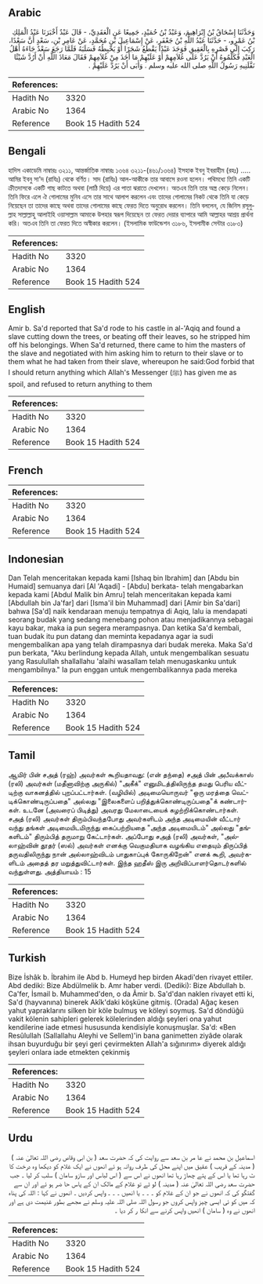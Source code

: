 ## Arabic


<div dir="rtl" lang="ar" style={{fontSize:'larger',backgroundColor:'#f8f9fa',padding:20}}>
وَحَدَّثَنَا إِسْحَاقُ بْنُ إِبْرَاهِيمَ، وَعَبْدُ بْنُ حُمَيْدٍ، جَمِيعًا عَنِ الْعَقَدِيِّ، - قَالَ عَبْدٌ أَخْبَرَنَا عَبْدُ الْمَلِكِ بْنُ عَمْرٍو، - حَدَّثَنَا عَبْدُ اللَّهِ بْنُ جَعْفَرٍ، عَنْ إِسْمَاعِيلَ بْنِ مُحَمَّدٍ، عَنْ عَامِرِ بْنِ، سَعْدٍ أَنَّ سَعْدًا، رَكِبَ إِلَى قَصْرِهِ بِالْعَقِيقِ فَوَجَدَ عَبْدًا يَقْطَعُ شَجَرًا أَوْ يَخْبِطُهُ فَسَلَبَهُ فَلَمَّا رَجَعَ سَعْدٌ جَاءَهُ أَهْلُ الْعَبْدِ فَكَلَّمُوهُ أَنْ يَرُدَّ عَلَى غُلاَمِهِمْ أَوْ عَلَيْهِمْ مَا أَخَذَ مِنْ غُلاَمِهِمْ فَقَالَ مَعَاذَ اللَّهِ أَنْ أَرُدَّ شَيْئًا نَفَّلَنِيهِ رَسُولُ اللَّهِ صلى الله عليه وسلم ‏.‏ وَأَبَى أَنْ يَرُدَّ عَلَيْهِمْ ‏.‏
</div>
<div style={{backgroundColor:'#f8f9fa',padding:20, marginBottom: 10}}><table> <thead> <tr> <th>References:</th> <th></th> </tr> </thead> <tbody><tr><td>Hadith No</td><td>3320</td></tr><tr><td>Arabic No</td><td>1364</td></tr><tr><td>Reference</td><td>Book 15 Hadith 524</td></tr></tbody></table></div>

## Bengali


<div dir="ltr" lang="bn" style={{fontSize:'larger',backgroundColor:'#f8f9fa',padding:20}}>
হাদিস একাডেমি নাম্বারঃ ৩২১১, আন্তর্জাতিক নাম্বারঃ ১৩৬৪ ৩২১১-(৪৬১/১৩৬৪) ইসহাক ইবনু ইবরাহীম (রহঃ) ..... আমির ইবনু সা'দ (রাযিঃ) থেকে বর্ণিত। সাদ (রাযিঃ) আল-আকীকে তার আবাসে রওনা হলেন। পথিমধ্যে তিনি একটি ক্রীতদাসকে একটি গাছ কাটতে অথবা (লাঠি দিয়ে) এর পাতা ঝরাতে দেখলেন। অতএব তিনি তার অস্ত্র কেড়ে নিলেন। তিনি ফিরে এলে ঐ গোলামের মুনিব এসে তার সাথে আলাপ করলেন এবং তাদের গোলামের নিকট থেকে তিনি যা কেড়ে নিয়েছেন তা তাদের কাছে অথবা তাদের গোলামের কাছে ফেরত দিতে অনুরোধ করলেন। তিনি বললেন, যে জিনিস রসূলুল্লাহ সাল্লাল্লাহু আলাইহি ওয়াসাল্লাম আমাকে উপহার স্বরূপ দিয়েছেন তা ফেরত দেয়ার ব্যাপারে আমি আল্লাহর আশ্রয় প্রার্থনা করি। অতএব তিনি তা ফেরত দিতে অস্বীকার করলেন। (ইসলামিক ফাউন্ডেশন ৩১৮৬, ইসলামীক সেন্টার ৩১৮৩)
</div>
<div style={{backgroundColor:'#f8f9fa',padding:20, marginBottom: 10}}><table> <thead> <tr> <th>References:</th> <th></th> </tr> </thead> <tbody><tr><td>Hadith No</td><td>3320</td></tr><tr><td>Arabic No</td><td>1364</td></tr><tr><td>Reference</td><td>Book 15 Hadith 524</td></tr></tbody></table></div>

## English


<div dir="ltr" lang="en" style={{fontSize:'larger',backgroundColor:'#f8f9fa',padding:20}}>
Amir b. Sa'd reported that Sa'd rode to his castle in al-'Aqiq and found a slave cutting down the trees, or beating off their leaves, so he stripped him off his belongings. When Sa'd returned, there came to him the masters of the slave and negotiated with him asking him to return to their slave or to them what he had taken from their slave, whereupon he said:God forbid that I should return anything which Allah's Messenger (ﷺ) has given me as spoil, and refused to return anything to them
</div>
<div style={{backgroundColor:'#f8f9fa',padding:20, marginBottom: 10}}><table> <thead> <tr> <th>References:</th> <th></th> </tr> </thead> <tbody><tr><td>Hadith No</td><td>3320</td></tr><tr><td>Arabic No</td><td>1364</td></tr><tr><td>Reference</td><td>Book 15 Hadith 524</td></tr></tbody></table></div>

## French


<div dir="ltr" lang="fr" style={{fontSize:'larger',backgroundColor:'#f8f9fa',padding:20}}>

</div>
<div style={{backgroundColor:'#f8f9fa',padding:20, marginBottom: 10}}><table> <thead> <tr> <th>References:</th> <th></th> </tr> </thead> <tbody><tr><td>Hadith No</td><td>3320</td></tr><tr><td>Arabic No</td><td>1364</td></tr><tr><td>Reference</td><td>Book 15 Hadith 524</td></tr></tbody></table></div>

## Indonesian


<div dir="ltr" lang="id" style={{fontSize:'larger',backgroundColor:'#f8f9fa',padding:20}}>
Dan Telah menceritakan kepada kami [Ishaq bin Ibrahim] dan [Abdu bin Humaid] semuanya dari [Al 'Aqadi] - [Abdu] berkata- telah mengabarkan kepada kami [Abdul Malik bin Amru] telah menceritakan kepada kami [Abdullah bin Ja'far] dari [Isma'il bin Muhammad] dari [Amir bin Sa'dari] bahwa [Sa'd] naik kendaraan menuju tempatnya di Aqiq, lalu ia mendapati seorang budak yang sedang menebang pohon atau menjadikannya sebagai kayu bakar, maka ia pun segera merampasnya. Dan ketika Sa'd kembali, tuan budak itu pun datang dan meminta kepadanya agar ia sudi mengembalikan apa yang telah dirampasnya dari budak mereka. Maka Sa'd pun berkata, "Aku berlindung kepada Allah, untuk mengembalikan sesuatu yang Rasulullah shallallahu 'alaihi wasallam telah menugaskanku untuk mengambilnya." Ia pun enggan untuk mengembalikannya pada mereka
</div>
<div style={{backgroundColor:'#f8f9fa',padding:20, marginBottom: 10}}><table> <thead> <tr> <th>References:</th> <th></th> </tr> </thead> <tbody><tr><td>Hadith No</td><td>3320</td></tr><tr><td>Arabic No</td><td>1364</td></tr><tr><td>Reference</td><td>Book 15 Hadith 524</td></tr></tbody></table></div>

## Tamil


<div dir="ltr" lang="ta" style={{fontSize:'larger',backgroundColor:'#f8f9fa',padding:20}}>
ஆமிர் பின் சஅத் (ரஹ்) அவர்கள் கூறியதாவது: (என் தந்தை) சஅத் பின் அபீவக்காஸ் (ரலி) அவர்கள் (மதீனாவிற்கு அருகில்) "அகீக்" எனுமிடத்திலிருந்த தமது பெரிய வீட்டிற்கு வாகனத்தில் புறப்பட்டார்கள். (வழியில்) அடிமையொருவர் "ஒரு மரத்தை வெட்டிக்கொண்டிருப்பதை" அல்லது "இலைகளைப் பறித்துக்கொண்டிருப்பதை"க் கண்டார்கள். உடனே (அவரைப் பிடித்து) அவரது மேலாடையைக் கழற்றிக்கொண்டார்கள். சஅத் (ரலி) அவர்கள் திரும்பிவந்தபோது அவர்களிடம் அந்த அடிமையின் வீட்டார் வந்து தங்கள் அடிமையிடமிருந்து கைப்பற்றியதை "அந்த அடிமையிடம்" அல்லது "தங்களிடம்" திரும்பித் தருமாறு கேட்டார்கள். அப்போது சஅத் (ரலி) அவர்கள், "அல்லாஹ்வின் தூதர் (ஸல்) அவர்கள் எனக்கு வெகுமதியாக வழங்கிய எதையும் திருப்பித் தருவதிலிருந்து நான் அல்லாஹ்விடம் பாதுகாப்புக் கோருகிறேன்" எனக் கூறி, அவர்களிடம் அதைத் தர மறுத்துவிட்டார்கள். இந்த ஹதீஸ் இரு அறிவிப்பாளர்தொடர்களில் வந்துள்ளது. அத்தியாயம் : 15
</div>
<div style={{backgroundColor:'#f8f9fa',padding:20, marginBottom: 10}}><table> <thead> <tr> <th>References:</th> <th></th> </tr> </thead> <tbody><tr><td>Hadith No</td><td>3320</td></tr><tr><td>Arabic No</td><td>1364</td></tr><tr><td>Reference</td><td>Book 15 Hadith 524</td></tr></tbody></table></div>

## Turkish


<div dir="ltr" lang="tr" style={{fontSize:'larger',backgroundColor:'#f8f9fa',padding:20}}>
Bize İshâk b. İbrahim ile Abd b. Humeyd hep birden Akadi'den rivayet ettiler. Abd dediki: Bize Abdülmelik b. Amr haber verdi. (Dediki): Bize Abdullah b. Ca'fer, İsmail b. Muhammed'den, o da Âmir b. Sa'd'dan naklen rivayet etti ki, Sa'd (hayvanına) binerek Akîk'daki köşküne gitmiş. (Orada) Ağaç kesen yahut yapraklarını silken bir köle bulmuş ve köleyi soymuş. Sa'd döndüğü vakit kölenin sahipleri gelerek kölelerinden aldığı şeyleri ona yahut kendilerine iade etmesi hususunda kendisiyle konuşmuşlar. Sa'd: «Ben Resûlullah (Sallallahu Aleyhi ve Sellem)'in bana ganimetten ziyâde olarak ihsan buyurduğu bir şeyi geri çevirmekten Allah'a sığınırım» diyerek aldığı şeyleri onlara iade etmekten çekinmiş
</div>
<div style={{backgroundColor:'#f8f9fa',padding:20, marginBottom: 10}}><table> <thead> <tr> <th>References:</th> <th></th> </tr> </thead> <tbody><tr><td>Hadith No</td><td>3320</td></tr><tr><td>Arabic No</td><td>1364</td></tr><tr><td>Reference</td><td>Book 15 Hadith 524</td></tr></tbody></table></div>

## Urdu


<div dir="rtl" lang="ur" style={{fontSize:'larger',backgroundColor:'#f8f9fa',padding:20}}>
اسماعیل بن محمد نے عا مر بن سعد سے روایت کی کہ حضرت سعد ( بن ابی وقاص رضی اللہ تعالیٰ عنہ ) ( مدینہ کے قریب ) عقیق میں اپنے محل کی طرف روانہ ہو ئے انھوں نے ایک غلام کو دیکھا وہ درخت کا ٹ رہا تھا یا اس کے پتے چھاڑ رہا تھا انھوں نے اس سے ( اس لباس اور سازو سامان ) سلب کر لیا ۔ جب حضرت سعد رضی اللہ تعالیٰ عنہ ( مدینہ ) لو ٹے تو غلام کے مالک ان کے پاس حا ضر ہو ئے اور ان سے گفتگو کی کہ انھوں نے جو ان کے غلام کو ۔ ۔ ۔ یا انھیں ۔ ۔ ۔ واپس کردیں ۔ انھوں نے کہا : اللہ کی پناہ کہ میں کو ئی ایسی چیز واپس کروں جو رسول اللہ صلی اللہ علیہ وسلم نے مجھے بطور غنیمت دی ہے اور انھوں نے وہ ( سامان ) انھیں واپس کرنے سے انکا ر کر دیا ۔
</div>
<div style={{backgroundColor:'#f8f9fa',padding:20, marginBottom: 10}}><table> <thead> <tr> <th>References:</th> <th></th> </tr> </thead> <tbody><tr><td>Hadith No</td><td>3320</td></tr><tr><td>Arabic No</td><td>1364</td></tr><tr><td>Reference</td><td>Book 15 Hadith 524</td></tr></tbody></table></div>